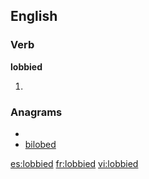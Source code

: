 ==English==

===Verb===
'''lobbied'''

# {{past of|[[lobby]]}}

===Anagrams===
* {{alphagram|bbdeilo}}
* [[bilobed#English|bilobed]]

[[es:lobbied]]
[[fr:lobbied]]
[[vi:lobbied]]